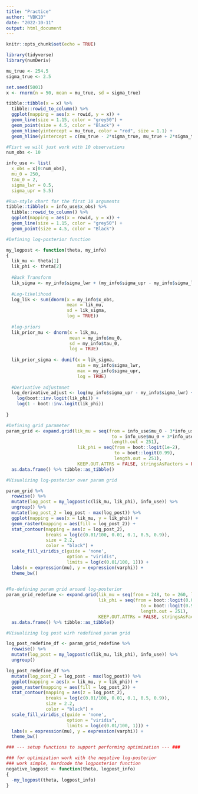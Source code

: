 ---
title: "Practice"
author: "VBK10"
date: "2022-10-11"
output: html_document
---

```{r setup, include=FALSE}
knitr::opts_chunk$set(echo = TRUE)
```


```{r}
library(tidyverse)
library(numDeriv)
```

```{r}
mu_true <- 254.5
sigma_true <- 2.5
```

```{r}
set.seed(5001)
x <- rnorm(n = 50, mean = mu_true, sd = sigma_true)
```

```{r}
tibble::tibble(x = x) %>%
  tibble::rowid_to_column() %>%
  ggplot(mapping = aes(x = rowid, y = x)) +
  geom_line(size = 1.15, color = "grey50") +
  geom_point(size = 4.5, color = "Black") + 
  geom_hline(yintercept = mu_true, color = "red", size = 1.1) + 
  geom_hline(yintercept = c(mu_true - 2*sigma_true, mu_true + 2*sigma_true), color = "red", linetype = "dashed", size = 1.1)
```
```{r}
#Fisrt we will just work with 10 observations
num_obs <- 10

info_use <- list(
  x_obs = x[0:num_obs],
  mu_0 = 250,
  tau_0 = 2,
  sigma_lwr = 0.5,
  sigma_upr = 5.5)
```

```{r}
#Run-style chart for the first 10 arguments 
tibble::tibble(x = info_use$x_obs) %>%
  tibble::rowid_to_column() %>%
  ggplot(mapping = aes(x = rowid, y = x)) + 
  geom_line(size = 1.15, color = "grey50") + 
  geom_point(size = 4.5, color = "Black")
```
```{r}
#Defining log-posterior function

my_logpost <- function(theta, my_info)
{
  lik_mu <- theta[1]
  lik_phi <- theta[2]
  
  #Back Transform
  lik_sigma <- my_info$sigma_lwr + (my_info$sigma_upr - my_info$sigma_lwr) * boot::inv.logit(lik_phi)
  
  #Log-likelihood
  log_lik <- sum(dnorm(x = my_info$x_obs,
                       mean = lik_mu,
                       sd = lik_sigma,
                       log = TRUE))
  
  #log-priors
  lik_prior_mu <- dnorm(x = lik_mu,
                        mean = my_info$mu_0,
                        sd = my_info$tau_0,
                        log = TRUE)
  
  lik_prior_sigma <- dunif(x = lik_sigma,
                           min = my_info$sigma_lwr,
                           max = my_info$sigma_upr,
                           log = TRUE)
  
  #Derivative adjustmnet
  log_derivative_adjust <- log(my_info$sigma_upr - my_info$sigma_lwr) + 
    log(boot::inv.logit(lik_phi)) + 
    log(1 - boot::inv.logit(lik_phi))
  
}
```

```{r}
#Defining grid parameter
param_grid <- expand.grid(lik_mu = seq(from = info_use$mu_0 - 3*info_use$tau_0,
                                        to = info_use$mu_0 + 3*info_use$tau_0,
                                        length.out = 251),
                           lik_phi = seq(from = boot::logit(1e-2),
                                         to = boot::logit(0.99),
                                         length.out = 251),
                           KEEP.OUT.ATTRS = FALSE, stringsAsFactors = FALSE) %>%
  as.data.frame() %>% tibble::as_tibble()

```

```{r}
#Visualizing log-posterior over param grid

param_grid %>%
  rowwise() %>%
  mutate(log_post = my_logpost(c(lik_mu, lik_phi), info_use)) %>%
  ungroup() %>%
  mutate(log_post_2 = log_post - max(log_post)) %>%
  ggplot(mapping = aes(x = lik_mu, y = lik_phi)) + 
  geom_raster(mapping = aes(fill = log_post_2)) + 
  stat_contour(mapping = aes(z = log_post_2),
               breaks = log(c(0.01/100, 0.01, 0.1, 0.5, 0.9)),
               size = 2.2,
               color = "black") + 
  scale_fill_viridis_c(guide = 'none',
                       option = "viridis",
                       limits = log(c(0.01/100, 1))) + 
  labs(x = expression(mu), y = expression(varphi)) + 
  theme_bw()
  
```
```{r}
#Re-defining param grid around log-posterior
param_grid_redefine <- expand.grid(lik_mu = seq(from = 248, to = 260, length.out = 251),
                                   lik_phi = seq(from = boot::logit(0.05),
                                                   to = boot::logit(0.99),
                                                   length.out = 251),
                                   KEEP.OUT.ATTRs = FALSE, stringsAsFactors = FALSE) %>%
  as.data.frame() %>% tibble::as_tibble()
```

```{r}
#Visualizing log post wirh redefined param grid

log_post_redefine_df <- param_grid_redefine %>%
  rowwise() %>%
  mutate(log_post = my_logpost(c(lik_mu, lik_phi), info_use)) %>%
  ungroup()

log_post_redefine_df %>%
  mutate(log_post_2 = log_post - max(log_post)) %>%
  ggplot(mapping = aes(x = lik_mu, y = lik_phi)) + 
  geom_raster(mapping = aes(fill = log_post_2)) +
  stat_contour(mapping = aes(z = log_post_2),
               breaks = log(c(0.01/100, 0.01, 0.1, 0.5, 0.9)),
               size = 2.2,
               color = "black") + 
  scale_fill_viridis_c(guide = 'none',
                       option = "viridis",
                       limits = log(c(0.01/100, 1))) + 
  labs(x = expression(mu), y = expression(varphi)) + 
  theme_bw()
```
```{r}
### --- setup functions to support performing optimization --- ###

### for optimization work with the negative log-posterior
### work simple, hardcode the logposterior function
negative_logpost <- function(theta, logpost_info)
{
  -my_logpost(theta, logpost_info)
}
```

